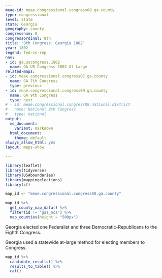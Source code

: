 ```yaml
---
meae-id: meae.congressional.congress08.ga.county
type: congressional
level: state
state: Georgia
geography: county
congressnum: 8
congressordinal: 8th
title: '8th Congress: Georgia 1802'
year: 1802
legend: fed-vs-rep
nnv:
- id: ga.uscongress.1802
  name: GA US Congress 1802 At Large
related-maps:
- id: meae.congressional.congress07.ga.county
  name: GA 7th Congress
  type: previous
- id: meae.congressional.congress09.ga.county
  name: GA 9th Congress
  type: next
# - id: meae.congressional.congress08.national.district
#   name: National 8th Congress
#   type: national
output:
  md_document:
    variant: markdown
  html_document:
    theme: default
always_allow_html: yes
layout: maps-show

---
```


```r
library(leaflet)
library(tidyverse)
library(USAboundaries)
library(mappingelections)
library(sf)

map_id <- "meae.congressional.congress08.ga.county"
```

<div class="map">

```r
map_id %>%
  get_county_map_data() %>%
  filter(id != "gas_nca") %>% 
  map_counties(height = "500px")
```

</div>

Georgia elected one Federalist and three Democratic-Republicans to the Eighth Congress.

Georgia used a statewide at-large method for electing members to Congress.

<div class="results-table">

```r
map_id %>%
  candidate_results() %>%
  results_to_table() %>%
  cat()
```

</div>
